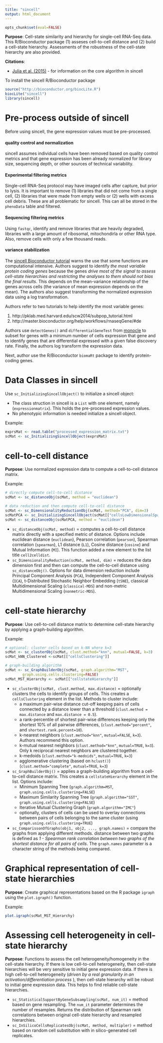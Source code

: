```yaml
---
title: "sincell"
output: html_document
---
```


```r
opts_chunk$set(eval=FALSE)
```

**Purpose**: Cell-state similarity and hierarchy for single-cell RNA-Seq data. 
This R/Bioconductor package (1) asseses cell-to-cell distance and (2) build a 
cell-state hierarchy. Assessments of the robustness of the cell-state hierarchy
are also provided.

**Citations**: 

* [Julia et al. (2015)](http://www.ncbi.nlm.nih.gov/pubmed/26099264) - for information on the core algorithm in sincell

To install the sincell R/Bioconductor package
```r
source("http://bioconductor.org/biocLite.R")
biocLite("sincell")
library(sincell)
```

# Pre-process outside of sincell

Before using sincell, the gene expression values must be pre-processed.

#### quality control and normalization
sincell assumes individual cells have been removed based on quality 
control metrics and that gene expression has been already normalized for 
library size, sequencing depth, or other sources of technical variability. 

#### Experimental filtering metrics

Single-cell RNA-Seq protocol may have imaged cells after capture, but prior to lysis. It is important to remove (1) libraries that did not come from a single cell, (2) libraries that were made from empty wells or (2) wells with excess cell debris. These are all problematic for sincell. This can all be stored in the `phenoData` table and filtered. 

#### Sequencing filtering metrics

Using `fastqc`, identify and remove libraries that are heavily degraded, libraries with a large amount of ribosomal, mitochondirla or other RNA type. Also, remove cells with only a few thousand reads.  


#### variance stabilization
The [sincell Bioconductor tutorial](http://bioconductor.org/packages/release/bioc/vignettes/sincell/inst/doc/sincell-vignette.pdf) warns the use that some functions are computational intensive. 
Authors suggest to identify *the most variable protein coding genes* because
the genes *drive most of the signal to assess cell-state hierarchies and restricting the analyses to them should not bias the final results*. This depends on the mean-variance relationship of
the genes across cells (the variance of mean expression depends on the mean). 
The authors also suggest transforming the normalized 
expression data using a log transformation. 

Authors refer to two tutorials to help identify the most variable genes: 

1. http://pklab.med.harvard.edu/scw2014/subpop_tutorial.html
2. http://master.bioconductor.org/help/workflows/rnaseqGene/#de

Authors use `detectGenes()` and `differentialGeneTest` from 
[monocle](https://github.com/stephaniehicks/bioconductorNotes/blob/master/monocle.Rmd)
to subset for genes with a minimum number of cells expression that gene and to 
identify genes that are differential expressed with a given false discovery rate. 
Finally, the authors log transform the expression data. 

Next, author use the R/Bioconductor `biomaRt` package to identify 
protein-coding genes. 


# Data Classes in sincell
Use `sc_InitializingSincellObject()` to initialize a sincell object: 

* The class struction in sincell is a `List` with one element, namely 
(`expressionmatrix`). This holds the pre-processed expression values. 
* No phenotypic information is needed initialize a sincell object.

Example: 
```r
exprsMat <- read.table("processed_expression_matrix.txt")
scMat <- sc_InitializingSincellObject(exprsMat)
```


# cell-to-cell distance

**Purpose**: Use normalized expression data to compute a cell-to-cell 
distance matrix.

Example:
```r
# directly compute cell-to-cell distance
scMat <- sc_distanceObj(scMat, method = "euclidean")

# data reduction and then compute cell-to-cell distance
scMat <- sc_DimensionalityReductionObj(scMat, method="PCA", dim=3)
scMatPCA <- sc_InitializingSincellObject(scMat[["cellsLowDimensionalSpace"]])
scMat <- sc_distanceObj(scMatPCA, method = "euclidean")
```

* `sc_distanceObj(scMat, method)` = computes a cell-to-cell distance matrix directly 
with a specified metric of distance. Options include euclidean 
distance (`euclidean`), Pearson correlation (`pearson`), Spearman 
correlation (`spearman`), L1 distance (`L1`), Cosine distance (`cosine`) 
and Mutual Information (`MI`). This function added a new element to the list
title `cell2celldist`. 
* `sc_DimensionalityReduction(scMat, method, dim)` = reduces the data 
dimension first and then can compute the cell-to-cell distance using 
`sc_distanceObj()`. Options for data dimension reduction include 
Principal Component Analysis (`PCA`), Independent Component Analysis (`ICA`), 
t-Distributed Stochastic Neighbor Embedding (`tSNE`), classical Multidimensional
Scaling (`classical-MDS`) and non-metric Multidimensional Scaling (`nonmetric-MDS`).


# cell-state hierarchy

**Purpose**: Use cell-to-cell distance matrix to determine cell-state hierarchy 
by applying a graph-building algorithm. 

Example: 
```r
# optional: cluster cells based on k-NN where k=3
scMat <- sc_clusterObj(scMat, clust.method="knn", mutual=FALSE, k=3)
scMat_kNN_Clustered <-scMat[["cellsClustering"]]

# graph-building algorithm
scMat <- sc_GraphBuilderObj(scMat, graph.algorithm="MST",
        graph.using.cells.clustering=FALSE) 
scMat_MST_Hierarchy <- scMat[["cellstateHierarchy"]]
```

* `sc_clusterObj(scMat, clust.method, max.distance)` = optionally clusters 
the cells to identify groups of cells. This creates a `cellsClustering` 
element in the list. Methods to cluster include:
    * a maximum pair-wise distance cut-off keeping pairs of cells connected by a distance lower than a threshold (`clust.method = max.distance` and `max.distance = 0.5`).  
    * a rank-percentile of shortest pair-wise differences keeping only the shortest 10% of all pairwise differences, (`clust.method="percent"`, and `shortest.rank.percent=10`). 
    * k-nearest neighbors (`clust.method="knn"`, `mutual=FALSE`, `k=3`). Authors recommend this option. 
    * k-mutual nearest neighbors (`clust.method="knn"`, `mutual=TRUE`, `k=3`). Only k reciprocal nearest neighbors are clustered together. 
    * k-medoids (`clust.method="k-medoids"`, `mutual=TRUE`, `k=3`)
    * agglomerative clustering (based on `hclust()`) (`clust.method="complete"`, `mutual=TRUE`, `k=3`)
* `sc_GraphBuilderObj()` = applies a graph-building algorithm from a 
cell-to-cell distance matrix. This creates a `cellstateHierarchy` 
element in the list.  Options include: 
    * Minimum Spanning Tree (`graph.algorithm=MST`, `graph.using.cells.clustering=FALSE`)
    * Maximum Similarity Spanning Tree (`graph.algorithm="SST"`, `graph.using.cells.clustering=FALSE`)
    * Iterative Mutual Clustering Graph (`graph.algorithm="IMC"`)
    * optionally, clusters of cells can be used to overlay connections between pairs of cells belonging to the same cluster (using `graph.using.cells.clustering=TRUE`)
* `sc_ComparissonOfGraphs(obj1, obj2, ..., graph.names)` = compare the graphs from applying different methods. distance between two graphs is defined as *1 - Spearman rank correlation between two graphs of the shortest distance for all pairs of cells*. The `graph.names` parameter is a character string of the methods being compared. 

# Graphical representation of cell-state hierarchies

**Purpose**: Create graphical representations based on the R package `igraph`
using the `plot.igraph()` function. 

Example: 
```r
plot.igraph(scMat_MST_Hierarchy)
```

# Assessing cell heterogeneity in cell-state hierarchy

**Purpose**: Functions to assess the cell heterogeneity/homogeneity in the 
cell-state hierarchy. If there is low cell-to-cell heterogeneity, then cell-state 
hierarchies will be very sensitive to initial gene expression data. If there is
high cell-to-cell heterogeneity (*driven by a real granularity in an activation/differentiation process* ), then cell-state hierarchy will be robust to initial gene expression data. This helps 
to find reliable cell-state hierarchies. 

* `sc_StatisticalSupportByGeneSubsampling(scMat, num_it)` = method based on gene resampling. The `num_it` parameter determines the number of resamples. Returns the distribution of Spearman rank correlations between original cell-state hierarchy and resampled hierarchies.  
* `sc_InSilicoCellsReplicatesObj(scMat, method, multipler)` = method based on random cell substitution with in silico-generated cell replicates. 


